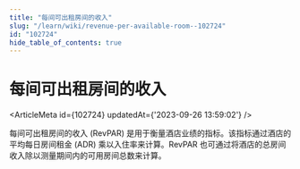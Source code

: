 ```yaml
---
title: "每间可出租房间的收入"
slug: "/learn/wiki/revenue-per-available-room--102724"
id: "102724"
hide_table_of_contents: true
---
```



# 每间可出租房间的收入

<ArticleMeta id={102724} updatedAt={'2023-09-26 13:59:02'} />
<div className='border-solid border-b border-t-0 my-4 border-[var(--ifm-color-gray-300)]' />

每间可出租房间的收入 (RevPAR) 是用于衡量酒店业绩的指标。该指标通过酒店的平均每日房间租金 (ADR) 乘以入住率来计算。RevPAR 也可通过将酒店的总房间收入除以测量期间内的可用房间总数来计算。

